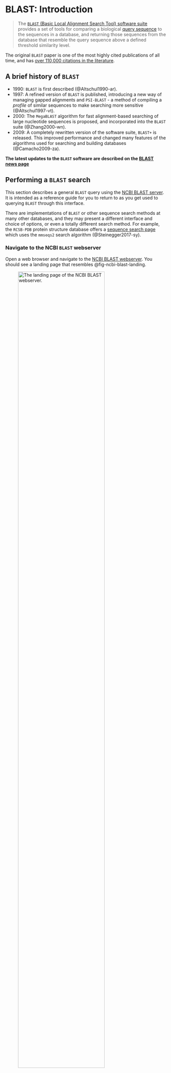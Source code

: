 # BLAST: Introduction

> The [`BLAST` (Basic Local Alignment Search Tool) software suite](https://blast.ncbi.nlm.nih.gov/Blast.cgi) provides a set of tools for comparing a biological [query sequence](glossary.qmd#query-sequence) to the sequences in a database, and returning those sequences from the database that resemble the query sequence above a defined threshold similarity level.

::: { .callout-note }
The original `BLAST` paper is one of the most highly cited publications of all time, and has [over 110,000 citations in the literature](https://scholar.google.co.uk/scholar?cites=13256359684734893683&as_sdt=2005&sciodt=0,5&hl=en).
:::

::: { .callout-tip collapse="true"}
## A brief history of `BLAST`

- 1990: `BLAST` is first described (@Altschul1990-ar).
- 1997: A refined version of `BLAST` is published, introducing a new way of managing gapped alignments and `PSI-BLAST` - a method of compiling a _profile_ of similar sequences to make searching more sensitive (@Altschul1997-vt).
- 2000: The `MegaBLAST` algorithm for fast alignment-based searching of large nucleotide sequences is proposed, and incorporated into the `BLAST` suite (@Zhang2000-wn).
- 2009: A completely rewritten version of the software suite, `BLAST+` is released. This improved performance and changed many features of the algorithms used for searching and building databases (@Camacho2009-za).

**The latest updates to the `BLAST` software are described on the [BLAST news page](https://blast.ncbi.nlm.nih.gov/doc/blast-news/2023-BLAST-News.html)**
:::

## Performing a `BLAST` search

This section describes a general `BLAST` query using the [NCBI BLAST server](https://blast.ncbi.nlm.nih.gov/Blast.cgi). It is intended as a reference guide for you to return to as you get used to querying `BLAST` through this interface.

::: { .callout-caution }
There are implementations of `BLAST` or other sequence search methods at many other databases, and they may present a different interface and choice of options, or even a totally different search method. For example, the `RCSB-PDB` protein structure database offers a [sequence search page](https://www.rcsb.org/search/advanced/sequence) which uses the `mmseqs2` search algorithm (@Steinegger2017-sy).
:::

### Navigate to the NCBI `BLAST` webserver

Open a web browser and navigate to the [NCBI BLAST webserver](https://blast.ncbi.nlm.nih.gov/Blast.cgi). You should see a landing page that resembles @fig-ncbi-blast-landing.

![The landing page of the NCBI `BLAST` webserver.](assets/images/ncbi-blast-landing.png){#fig-ncbi-blast-landing width="80%"}

::: { .callout-tip collapse="true" }
## You can use an NCBI account to save searches

Note that there is a `Log in` button at the top right of the landing page. If you have a suitable account with NCBI/NIH, NCBI maintains a record of your searches and history so you can  store your searches and retrieve them later.

- [Sign up](https://account.ncbi.nlm.nih.gov/signup/) for a free NCBI account
:::

### Select the `BLAST` tool you want to use

The `BLAST` suite provides search tools for finding matches to a query in a database. The query can be either a nucleotide or a protein sequence, and the database being searched can contain either protein sequences or nucleotide sequences. `BLAST` provides four different programs to carry out these combinations of search.

| Query type | nucleotideDB | proteinDB |
|---|:-:|:-:|
| nucleotide | `blastn` | `blastx` |
| protein | `tblastn` | `blastp` |

: The four main `BLAST` programs, and the combination of query/database sequence type they are used for {#tbl-blast-programs .striped .hover tbl-width="75%"}

::: { .callout-note collapse="true" }
## Specialised `BLAST` tools

The NCBI `BLAST` webserver provides specialised search options with specific combinations of parameters and databases pre-selected to support particular kinds of search (@fig-blast-specialised).

![Specialised `BLAST` search options are available at the NCBI `BLAST` webserver](assets/images/blast-specialised.png){#fig-blast-specialised width="80%"}

:::

Select `Nucleotide BLAST` from the NCBI landing page, to get to the `blastn` search page (@fig-ncbi-blastn).

![The NCBI `blastn` webservice search page](assets/images/ncbi-blastn.png){#fig-ncbi-blastn width="80%"}

### Enter the query sequence

Copy the DNA sequence below, and paste it into the box marked **
Enter accession number(s), gi(s), or FASTA sequence(s)** at the NCBI search page (@fig-ncbi-blastn-query).

```text
ATGCGTCGAGGGCGTCTGCTGGAGATCGCCCTGGGATTTACCGTGCT
TTTAGCGTCCTACACGAGCCATGGGGCGGACGCCAATTTGGAGGC
TGGGAACGTGAAGGAAACCAGAGCCAGTCGGGCC
```

![The NCBI `blastn` search page with a query sequence pasted into the query sequence field.](assets/images/ncbi-blastn-query.png){#fig-ncbi-blastn-query width="80%"}

### Set appropriate parameter choices

::: { .callout-caution }
If you make no more changes to the parameter settings for your search, the default options will be used. Your query will be made against the `nr/nt` complete nucleotide collection, a very large database. Due to the size of the database, the search may take a relatively long time.
:::

::: { .callout-tip collapse="true"}
## Improving your searches by changing parameters

You can make your `BLAST` searches quicker, and more relevant to your biological question, if you can use information about your sequence and the type of organism you want to search.

NCBI `BLAST` offers a number of smaller specialised databases with particular sequence types (e.g. RNA databases, sequences of protein structures, etc.) (@fig-ncbi-specialised-db).

![A list of specialised nucleotide sequence databases offered by the NCBI `BLAST` webserver](assets/images/ncbi-specialised-db.png){#fig-ncbi-specialised-db width="80%"}

You can also narrow down the search by specifying an organism, or other taxonomic rank, using the `Organism` field (@fig-ncbi-organism).

![Taxonomic options offered by the NCBI `BLAST` search organism field, for "Pseudomonas"](assets/images/fig-ncbi-organism.png){#fig-ncbi-organism width="80%"}
:::

Restrict the sequences being searched by typing "Homo sapiens" in the `Organism` field and selecting the appropriate option from the drop-down list (@fig-ncbi-homo-sapiens).

![Taxonomic options offered by the NCBI `BLAST` search organism field, for "Homo sapiens"](assets/images/ncbi-homo-sapiens.png){#fig-ncbi-homo-sapiens width="80%"}

### Run the `BLAST` search

Click on the `BLAST` button (@fig-ncbi-blast-button).

![The NCBI `BLAST` webserver `BLAST` button. Click this to start the search.](assets/images/ncbi-blast-button.png){#fig-ncbi-blast-button width="80%"}

### Wait for the search to complete

While the search runs, you will see a holding page that updates you with progress (@fig-ncbi-blast-progress)

![An NCBI `BLAST` webserver progress page.](assets/images/ncbi-blast-progress.png){#fig-ncbi-blast-progress width="80%"}

When the search is complete, you will see the `blastn` results page (@fig-ncbi-blast-results).

![An NCBI `BLAST` results page, for a `blastn` query.](assets/images/ncbi-blast-results.png){#fig-ncbi-blast-results width="80%"}

## Next Steps

::: { .callout-note title="Well done!"}
After completing this section you should:

- be able to carry out a `BLAST` search at the NCBI `BLAST` service
- be able to choose the correct database for your search type
- be able to modify search parameters, suitable for your biological question

Now you are ready to move on to using `BLAST`, which uses _local_ sequence alignments to search large databases of reference sequences to find the best matches to an input query sequence.
:::

You will next be presented with three scenarios, representing real uses of `BLAST` in research or clinical settings. Please work through the scenarios, completing the assessed sections and - if you have time - attempting the _stretch activities_.

::: { .callout-important }
There is a formative assessment [on MyPlace]({{< var myplace.bm214 >}}) for each scenario, which you should complete as part of the workshop.

- [Scenario 1 Formative Quiz]({{< var myplace.quiz1 >}})
- [Scenario 2 Formative Quiz]({{< var myplace.quiz2 >}})
- [Scenario 3 Formative Quiz]({{< var myplace.quiz3 >}})
:::